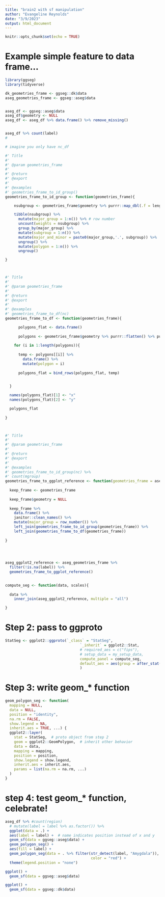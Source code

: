 ```yaml
---
title: "brain2 with sf manipulation"
author: "Evangeline Reynolds"
date: "3/9/2023"
output: html_document
---
```


```r
knitr::opts_chunk$set(echo = TRUE)
```

# Example simple feature to data frame...

```r
library(ggseg)
library(tidyverse)

dk_geometries_frame <- ggseg::dk$data
aseg_geometries_frame <- ggseg::aseg$data


aseg_df <- ggseg::aseg$data
aseg_df$geometry <- NULL
aseg_df <- aseg_df %>% data.frame() %>% remove_missing()


aseg_df %>% count(label)
#

# imagine you only have nc_df

```


```r
#' Title
#'
#' @param geometries_frame 
#'
#' @return
#' @export
#'
#' @examples
#' geometries_frame_to_id_group()
geometries_frame_to_id_group <- function(geometries_frame){

    nsubgroup <- geometries_frame$geometry %>% purrr::map_dbl(.f = length)

    tibble(nsubgroup) %>% 
      mutate(major_group = 1:n()) %>% # row number 
      uncount(weights = nsubgroup) %>% 
      group_by(major_group) %>% 
      mutate(subgroup = 1:n()) %>% 
      mutate(major_and_minor = paste0(major_group,'.', subgroup)) %>% 
      ungroup() %>% 
      mutate(polygon = 1:n()) %>% 
      ungroup()

}



#' Title
#'
#' @param geometries_frame 
#'
#' @return
#' @export
#'
#' @examples
#' geometries_frame_to_df(nc) 
geometries_frame_to_df <- function(geometries_frame){

      polygons_flat <- data.frame()
    
      polygons <- geometries_frame$geometry %>% purrr::flatten() %>% purrr::flatten()
      
    for (i in 1:length(polygons)){
      
      temp <- polygons[[i]] %>% 
        data.frame() %>% 
        mutate(polygon = i)
      
      polygons_flat = bind_rows(polygons_flat, temp)
  

  }

  names(polygons_flat)[1] <- "x"
  names(polygons_flat)[2] <- "y"

  polygons_flat
  
}
  


#' Title
#'
#' @param geometries_frame 
#'
#' @return
#' @export
#'
#' @examples
#' geometries_frame_to_id_group(nc) %>% 
#' count(mgroup)
geometries_frame_to_ggplot_reference <- function(geometries_frame = aseg_geometries_frame){
  
  keep_frame <- geometries_frame
  
  keep_frame$geometry = NULL
  
  keep_frame %>% 
    data.frame() %>% 
    janitor::clean_names() %>% 
    mutate(major_group = row_number()) %>% 
    left_join(geometries_frame_to_id_group(geometries_frame)) %>% 
    left_join(geometries_frame_to_df(geometries_frame))
  
}
  


  
aseg_ggplot2_reference <- aseg_geometries_frame %>% 
  filter(!is.na(label)) %>% 
  geometries_frame_to_ggplot_reference()  

  
compute_seg <- function(data, scales){
 
  data %>% 
    inner_join(aseg_ggplot2_reference, multiple = "all") 

}


```


# Step 2: pass to ggproto

```r
StatSeg <- ggplot2::ggproto(`_class` = "StatSeg",
                                  `_inherit` = ggplot2::Stat,
                                  # required_aes = c("fips"),
                                  # setup_data = my_setup_data,
                                  compute_panel = compute_seg,
                                  default_aes = aes(group = after_stat(polygon))
                                  )
```


# Step 3: write geom_* function

```r
geom_polygon_seg <- function(
  mapping = NULL,
  data = NULL,
  position = "identity",
  na.rm = FALSE,
  show.legend = NA,
  inherit.aes = TRUE, ...) {
  ggplot2::layer(
    stat = StatSeg,  # proto object from step 2
    geom = ggplot2::GeomPolygon,  # inherit other behavior
    data = data,
    mapping = mapping,
    position = position,
    show.legend = show.legend,
    inherit.aes = inherit.aes,
    params = list(na.rm = na.rm, ...)
  )
}
```

# step 4: test geom_* function, celebrate!

```r
aseg_df %>% #count(region)
  # mutate(label = label %>% as.factor()) %>% 
  ggplot(data = .) + 
  aes(label = label) +  # name indicates position instead of x and y 
  geom_sf(data = ggseg::aseg$data) +
  geom_polygon_seg() + 
  aes(fill = label) + 
  geom_polygon_seg(data = . %>% filter(str_detect(label, "Amygdala")), 
                                       color = "red") + 
  theme(legend.position = "none")

ggplot() + 
  geom_sf(data = ggseg::aseg$data)

ggplot() + 
  geom_sf(data = ggseg::dk$data)
```
